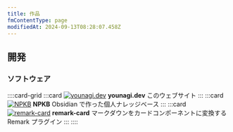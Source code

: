 ```yaml
---
title: 作品
fmContentType: page
modifiedAt: 2024-09-13T08:28:07.458Z
---
```


## 開発

### ソフトウェア

::::card-grid
:::card
[![ younagi.dev ](../../../assets/images/younagidev.jpg)](https://github.com/brklntmhwk/younagi.dev)
**younagi.dev**
このウェブサイト
:::
:::card
[![ NPKB ](../../../assets/images/npkb.png)](https://github.com/brklntmhwk/npkb)
**NPKB**
Obsidian で作った個人ナレッジベース
:::
:::card
[![ remark-card ](../../../assets/images/plugin-image.png)](https://github.com/brklntmhwk/remark-card)
**remark-card**
マークダウンをカードコンポーネントに変換する Remark プラグイン
:::
::::
